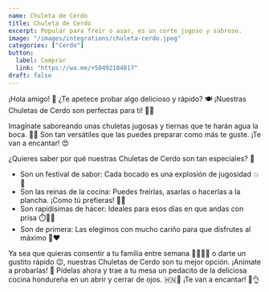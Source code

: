 ```yaml
---
name: Chuleta de Cerdo
title: Chuleta de Cerdo
excerpt: Popular para freír o asar, es un corte jugoso y sabroso.
image: "/images/integrations/chuleta-cerdo.jpeg"
categories: ["Cerdo"]
button:
  label: Comprar
  link: "https://wa.me/+50492184817"
draft: false
---
```

¡Hola amigo! 👋 ¿Te apetece probar algo delicioso y rápido? 🍽️ ¡Nuestras Chuletas de Cerdo son perfectas para ti! 🐷✨

Imagínate saboreando unas chuletas jugosas y tiernas que te harán agua la boca. 🤤💦 Son tan versátiles que las puedes preparar como más te guste. ¡Te van a encantar! 😍

¿Quieres saber por qué nuestras Chuletas de Cerdo son tan especiales? 🤔

- Son un festival de sabor: Cada bocado es una explosión de jugosidad 💥🍖
- Son las reinas de la cocina: Puedes freírlas, asarlas o hacerlas a la plancha. ¡Como tú prefieras! 👑🍳
- Son rapidísimas de hacer: Ideales para esos días en que andas con prisa ⏱️🏃‍♂️
- Son de primera: Las elegimos con mucho cariño para que disfrutes al máximo 💯❤️

Ya sea que quieras consentir a tu familia entre semana 👨‍👩‍👧‍👦 o darte un gustito rápido 😉, nuestras Chuletas de Cerdo son tu mejor opción. ¡Anímate a probarlas! 🎉 Pídelas ahora y trae a tu mesa un pedacito de la deliciosa cocina hondureña en un abrir y cerrar de ojos. 🇭🇳🥘 ¡Te van a encantar! 🤩👌